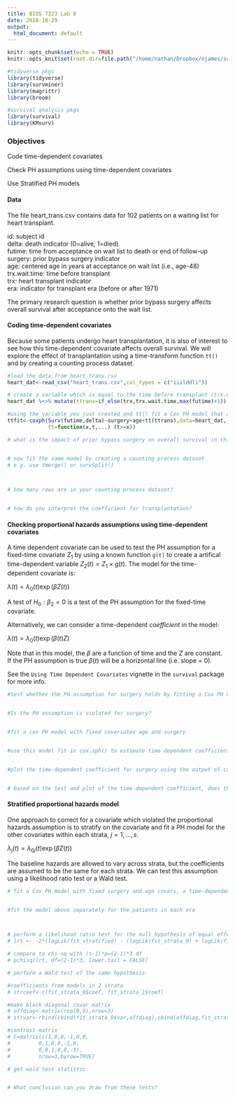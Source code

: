 ```yaml
---
title: BIOS 7323 Lab 8
date: 2018-10-29
output:
  html_document: default
---
```


```r
knitr::opts_chunk$set(echo = TRUE)
knitr::opts_knit$set(root.dir=file.path("/home/nathan/Dropbox/njames/school/PhD/courses/2018_19/ta_surv_anlys2/labs/lab8"))

#tidyverse pkgs
library(tidyverse)
library(survminer)
library(magrittr)
library(broom)

#survival analysis pkgs
library(survival)
library(KMsurv)
```

### Objectives

Code time-dependent covariates

Check PH assumptions using time-dependent covariates

Use Stratified PH models

#### Data

The file heart_trans.csv contains data for 102 patients on a waiting list for heart transplant.

id: subject id  
delta: death indicator (0=alive, 1=died)  
futime: time from acceptance on wait list to death or end of follow-up  
surgery: prior bypass surgery indicator  
age: centered age in years at acceptance on wait list (i.e., age-48)  
trx.wait.time: time before transplant  
trx: heart transplant indicator  
era: indicator for transplant era (before or after 1971)  

The primary research question is whether prior bypass surgery affects overall survival after acceptance onto the wait list. 

#### Coding time-dependent covariates

Because some patients undergo heart transplantation, it is also of interest to see how this time-dependent covariate affects overall survival. We will explore the effect of transplantation using a time-transform function `tt()` and by creating a counting process dataset.

```r
#load the data from heart_trans.csv
heart_dat<-read_csv("heart_trans.csv",col_types = c("iiilddli"))

# create a variable which is equal to the time before transplant (trx.wait.time) for those who received a transplant and is greater than the maximum follow-up time otherwise
heart_dat %<>% mutate(ttrans=if_else(trx,trx.wait.time,max(futime)+1))

#using the variable you just created and tt() fit a Cox PH model that also includes surgery and age
ttfit<-coxph(Surv(futime,delta)~surgery+age+tt(ttrans),data=heart_dat,
             tt=function(x,t,...) (t>=x))

# what is the impact of prior bypass surgery on overall survival in this model?


# now fit the same model by creating a counting process dataset 
# e.g. use tmerge() or survSplit()



# how many rows are in your counting process dataset?


# how do you interpret the coefficient for transplantation?


```


#### Checking proportional hazards assumptions using time-dependent covariates

A time dependent covariate can be used to test the PH assumption for a fixed-time covariate $Z_1$ by using a known function `g(t)` to create a artifical time-dependent variable $Z_2(t)=Z_1 \times g(t)$. The model for the time-dependent covariate is:

$\lambda(t)=\lambda_0(t)\exp(\beta Z(t))$

A test of $H_0:\beta_2=0$ is a test of the PH assumption for the fixed-time covariate.

Alternatively, we can consider a time-dependent *coefficient* in the model:

$\lambda(t)=\lambda_0(t)\exp(\beta(t) Z)$

Note that in this model, the $\beta$ are a function of time and the $Z$ are constant. If the PH assumption is true $\beta(t)$ will be a horizontal line (i.e. slope = 0).

See the `Using Time Dependent Covariates` vignette in the `survival` package for more info.

```r
#test whether the PH assumption for surgery holds by fitting a Cox PH model with age, surgery, and the artifical time-dependent variable surgery x log(time) using tt()


#Is the PH assumption is violated for surgery?


#fit a cox PH model with fixed covariates age and surgery


#use this model fit in cox.zph() to estimate time dependent coefficients, beta(t), using a log transformation


#plot the time-dependent coefficient for surgery using the output of cox.zph


# based on the test and plot of the time-dependent coefficient, does the PH assumption hold for surgery?
```

#### Stratified proportional hazards model

One approach to correct for a covariate which violated the proportional hazards assumption is to stratify on the covariate and fit a PH model for the other covariates within each strata, $j=1,\ldots,s$.

$\lambda_j(t)=\lambda_{0j}(t)\exp(\beta Z(t))$

The baseline hazards are allowed to vary across strata, but the coefficients are assumed to be the same for each strata. We can test this assumption using a likelihood ratio test or a Wald test.

```r
# fit a Cox PH model with fixed surgery and age covars, a time-dependent covar for transplant, and a strata for each era


#fit the model above separately for the patients in each era



# perform a likelihood ratio test for the null hypothesis of equal effects across strata 
# lrt <- -2*(logLik(fit_stratified) - (logLik(fit_strata_0) + logLik(fit_strata_1)))

# compare to chi-sq with (s-1)*p=(2-1)*3 df
# pchisq(lrt, df=(2-1)*3, lower.tail = FALSE)

# perform a Wald test of the same hypothesis

#coefficients from models in 2 strata
# strcoef<-c(fit_strata_0$coef, fit_strata_1$coef) 

#make block diagonal covar matrix
# offdiag<-matrix(rep(0,9),nrow=3)
# strvar<-rbind(cbind(fit_strata_0$var,offdiag),cbind(offdiag,fit_strata_1$var)) )

#contrast matrix
# C=matrix(c(1,0,0,-1,0,0,
#         0,1,0,0,-1,0,
#         0,0,1,0,0,-1),
#         nrow=3,byrow=TRUE)

# get wald test statistic


# What conclusion can you draw from these tests?

```
